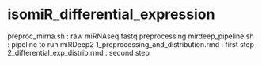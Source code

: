 # isomiR_differential_expression

preproc_mirna.sh : raw miRNAseq fastq preprocessing
mirdeep_pipeline.sh : pipeline to run miRDeep2
1_preprocessing_and_distribution.rmd : first step
2_differential_exp_distrib.rmd : second step
